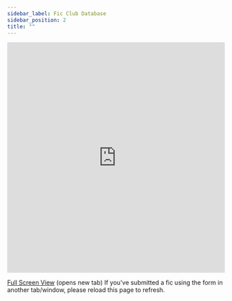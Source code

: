 ```yaml
---
sidebar_label: Fic Club Database
sidebar_position: 2
title: ""
---
```


<iframe
	className="airtable-embed"
	src="https://airtable.com/embed/shrKQ1QsvfZllZOg3?backgroundColor=teal&viewControls=on"
	frameborder="0"
	onmousewheel=""
	width="100%"
	height="533"
></iframe>

[Full Screen View](https://airtable.com/shrKQ1QsvfZllZOg3/tblSnuzBc0sDoQ2uk) (opens new tab)
<span className="inlineNote">If you've submitted a fic using the form in another tab/window, please reload this page to refresh.</span>